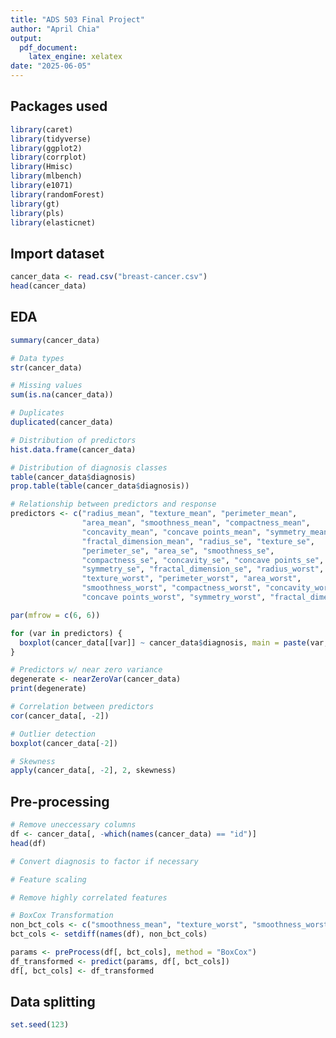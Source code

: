 ```yaml
---
title: "ADS 503 Final Project"
author: "April Chia"
output:
  pdf_document:
    latex_engine: xelatex
date: "2025-06-05"
---
```

## Packages used
```r
library(caret)
library(tidyverse)
library(ggplot2)
library(corrplot)
library(Hmisc)
library(mlbench)
library(e1071)
library(randomForest)
library(gt)
library(pls)
library(elasticnet)
```

## Import dataset
```r
cancer_data <- read.csv("breast-cancer.csv")
head(cancer_data)
```

## EDA
```r
summary(cancer_data)

# Data types
str(cancer_data)

# Missing values
sum(is.na(cancer_data))

# Duplicates
duplicated(cancer_data)

# Distribution of predictors
hist.data.frame(cancer_data)

# Distribution of diagnosis classes
table(cancer_data$diagnosis)
prop.table(table(cancer_data$diagnosis))

# Relationship between predictors and response
predictors <- c("radius_mean", "texture_mean", "perimeter_mean",
                "area_mean", "smoothness_mean", "compactness_mean",
                "concavity_mean", "concave points_mean", "symmetry_mean",
                "fractal_dimension_mean", "radius_se", "texture_se",
                "perimeter_se", "area_se", "smoothness_se",
                "compactness_se", "concavity_se", "concave points_se",
                "symmetry_se", "fractal_dimension_se", "radius_worst",
                "texture_worst", "perimeter_worst", "area_worst",
                "smoothness_worst", "compactness_worst", "concavity_worst",
                "concave points_worst", "symmetry_worst", "fractal_dimension_worst")

par(mfrow = c(6, 6))

for (var in predictors) {
  boxplot(cancer_data[[var]] ~ cancer_data$diagnosis, main = paste(var, "by diagnosis"), xlab = "diagnosis", ylab = var)
}

# Predictors w/ near zero variance
degenerate <- nearZeroVar(cancer_data)
print(degenerate)

# Correlation between predictors
cor(cancer_data[, -2])

# Outlier detection
boxplot(cancer_data[-2])

# Skewness
apply(cancer_data[, -2], 2, skewness)
```

## Pre-processing
```r
# Remove uneccessary columns
df <- cancer_data[, -which(names(cancer_data) == "id")]
head(df)

# Convert diagnosis to factor if necessary

# Feature scaling

# Remove highly correlated features

# BoxCox Transformation
non_bct_cols <- c("smoothness_mean", "texture_worst", "smoothness_worst", "concave.points_worst")
bct_cols <- setdiff(names(df), non_bct_cols)

params <- preProcess(df[, bct_cols], method = "BoxCox")
df_transformed <- predict(params, df[, bct_cols])
df[, bct_cols] <- df_transformed
```

## Data splitting
```r
set.seed(123)
```


